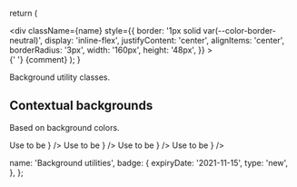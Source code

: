 
  return (
    <div className="m-b-2">
      <div
        className={name}
        style={{
          border: '1px solid var(--color-border-neutral)',
          display: 'inline-flex',
          justifyContent: 'center',
          alignItems: 'center',
          borderRadius: '3px',
          width: '160px',
          height: '48px',
        }}
      >
        <CssClass name={name} />
      </div>{' '}
      {comment}
    </div>
  );
}


Background utility classes.

## Contextual backgrounds

Based on <Link target="_blank" href="https://neptune.wise.com/design/colour/#background">background colors</Link>.

<div className="m-b-4">
  <Demo name="bg-screen" />
  <Demo name="bg-elevated" />
  <Demo
    name="bg-neutral"
    comment={
      <>
        Use to be <CssClass name="bg-default" code />
      </>
    }
  />
  <Demo
    name="bg-accent"
    comment={
      <>
        Use to be <CssClass name="bg-info" code />
      </>
    }
  />
  <Demo name="bg-primary" />
  <Demo
    name="bg-positive"
    comment={
      <>
        Use to be <CssClass name="bg-success" code />
      </>
    }
  />
  <Demo
    name="bg-negative"
    comment={
      <>
        Use to be <CssClass name="bg-negative" code />
      </>
    }
  />
  <Demo name="bg-warning" />
  <Demo name="bg-overlay" />
</div>

  name: 'Background utilities',
  badge: {
    expiryDate: '2021-11-15',
    type: 'new',
  },
};
